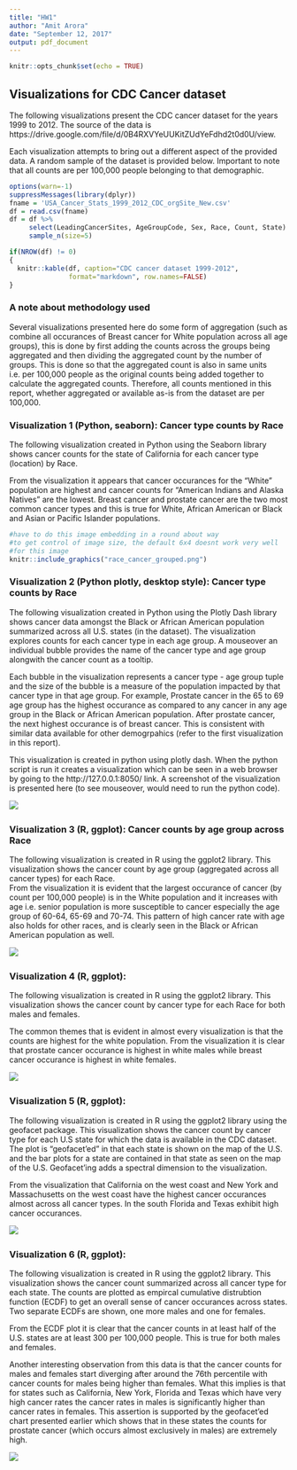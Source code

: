 ```yaml
---
title: "HW1"
author: "Amit Arora"
date: "September 12, 2017"
output: pdf_document
---
```


```r
knitr::opts_chunk$set(echo = TRUE)
```

## Visualizations for CDC Cancer dataset

The following visualizations present the CDC cancer dataset for the years 1999 to 2012. The source of the data is https://drive.google.com/file/d/0B4RXVYeUUKitZUdYeFdhd2t0d0U/view.  

Each visualization attempts to bring out a different aspect of the provided data. A random sample of the dataset is provided below.  Important to note that all counts are per 100,000 people belonging to that demographic.
```r
options(warn=-1)
suppressMessages(library(dplyr))
fname = 'USA_Cancer_Stats_1999_2012_CDC_orgSite_New.csv'
df = read.csv(fname)
df = df %>% 
     select(LeadingCancerSites, AgeGroupCode, Sex, Race, Count, State) %>%
     sample_n(size=5)

if(NROW(df) != 0)
{
  knitr::kable(df, caption="CDC cancer dataset 1999-2012", 
               format="markdown", row.names=FALSE)
}
```

### A note about methodology used
Several visualizations presented here do some form of aggregation (such as combine all occurances of Breast cancer for White population across all age groups), this is done by first adding the counts across the groups being aggregated and then dividing the aggregated count by the number of groups. This is done so that the aggregated count is also in same units i.e. per 100,000 people as the original counts being added together to calculate the aggregated counts. Therefore, all counts mentioned in this report, whether aggregated or available as-is from the dataset are per 100,000.  

### Visualization 1 (Python, seaborn): Cancer type counts by Race 
The following visualization created in Python using the Seaborn library shows cancer counts for the state of California for each cancer type (location) by Race. 

From the visualization it appears that cancer occurances for the "White" population are highest and cancer counts for "American Indians and Alaska Natives" are the lowest. Breast cancer and prostate cancer are the two most common cancer types and this is true for White, African American or Black and Asian or Pacific Islander populations.

```r
#have to do this image embedding in a round about way
#to get control of image size, the default 6x4 doesnt work very well
#for this image
knitr::include_graphics("race_cancer_grouped.png")
```

### Visualization 2 (Python plotly, desktop style): Cancer type counts by Race 
The following visualization created in Python using the Plotly Dash library shows cancer data amongst the Black or African American population summarized across all U.S. states (in the dataset). The visualization explores counts for each cancer type in each age group. A mouseover an individual bubble provides the name of the cancer type and age group alongwith the cancer count as a tooltip.    

Each bubble in the visualization represents a cancer type - age group tuple and the size of the bubble is a measure of the population impacted by that cancer type in that age group. For example, Prostate cancer in the 65 to 69 age group has the highest occurance as compared to any cancer in any age group in the Black or African American population. After prostate cancer, the next highest occurance is of breast cancer. This is consistent with similar data available for other demogrpahics (refer to the first visualization in this report).  

This visualization is created in python using plotly dash. When the python script is run it creates a visualization which can be seen in a web browser by going to the http://127.0.0.1:8050/ link. A screenshot of the visualization is presented here (to see mouseover, would need to run the python code).  

![](bubble.PNG)
\  

### Visualization 3 (R, ggplot): Cancer counts by age group across Race
The following visualization is created in R using the ggplot2 library. This visualization shows the cancer count by age group (aggregated across all cancer types) for each Race.  
From the visualization it is evident that the largest occurance of cancer (by count per 100,000 people) is in the White population and it increases with age i.e. senior population is more susceptible to cancer especially the age group of 60-64, 65-69 and 70-74. This pattern of high cancer rate with age also holds for other races, and is clearly seen in the Black or African American population as well. 

![](usa_cancer_agegroup_race_facet.png)
\  

### Visualization 4 (R, ggplot): 
The following visualization is created in R using the ggplot2 library. This visualization shows the cancer count by cancer type for each Race for both males and females.  

The common themes that is evident in almost every visualization is that the counts are highest for the white population. From the visualization it is clear that prostate cancer occurance is highest in white males while breast cancer occurance is highest in white females. 


![](usa_cancer_race_sex_cancersites_facet.png)
\  


### Visualization 5 (R, ggplot): 
The following visualization is created in R using the ggplot2 library using the geofacet package. This visualization shows the cancer count by cancer type for each U.S state for which the data is available in the CDC dataset. The plot is "geofacet'ed" in that each state is shown on the map of the U.S. and the bar plots for a state are contained in that state as seen on the map of the U.S. Geofacet'ing adds a spectral dimension to the visualization.  

From the visualization that California on the west coast and New York and Massachusetts on the west coast have the highest cancer occurances almost across all cancer types. In the south Florida and Texas exhibit high cancer occurances.    



![](usa_cancer_geo_facet.png)
\  

### Visualization 6 (R, ggplot): 
The following visualization is created in R using the ggplot2 library. This visualization shows the cancer count summarized across all cancer type for each state. The counts are plotted as empircal cumulative distrubtion function (ECDF) to get an overall sense of cancer occurances across states. Two separate ECDFs are shown, one more males and one for females. 

From the ECDF plot it is clear that the cancer counts in at least half of the U.S. states are at least 300 per 100,000 people. This is true for both males and females.  

Another interesting observation from this data is that the cancer counts for males and females start diverging after around the 76th percentile with cancer counts for males being higher than females. What this implies is that for states such as California, New York, Florida and Texas which have very high cancer rates the cancer rates in males is significantly higher than cancer rates in females. This assertion is supported by the geofacet'ed chart presented earlier which shows that in these states the counts for prostate cancer (which occurs almost exclusively in males) are extremely high.


![](usa_cancer_counts_by_state_ecdf.png)
\  

